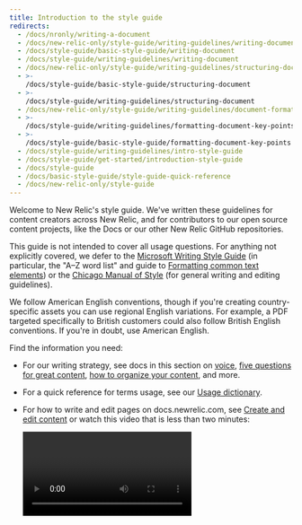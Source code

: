 ```yaml
---
title: Introduction to the style guide
redirects:
  - /docs/nronly/writing-a-document
  - /docs/new-relic-only/style-guide/writing-guidelines/writing-document
  - /docs/style-guide/basic-style-guide/writing-document
  - /docs/style-guide/writing-guidelines/writing-document
  - /docs/new-relic-only/style-guide/writing-guidelines/structuring-document
  - >-
    /docs/style-guide/basic-style-guide/structuring-document
  - >-
    /docs/style-guide/writing-guidelines/structuring-document
  - /docs/new-relic-only/style-guide/writing-guidelines/document-formatting
  - >-
    /docs/style-guide/writing-guidelines/formatting-document-key-points
  - >-
    /docs/style-guide/basic-style-guide/formatting-document-key-points
  - /docs/style-guide/writing-guidelines/intro-style-guide
  - /docs/style-guide/get-started/introduction-style-guide
  - /docs/style-guide
  - /docs/basic-style-guide/style-guide-quick-reference
  - /docs/new-relic-only/style-guide
---
```


Welcome to New Relic's style guide. We've written these guidelines for content creators across New Relic, and for contributors to our open source content projects, like the Docs or our other New Relic GitHub repositories. 

This guide is not intended to cover all usage questions. For anything not explicitly covered, we defer to the [Microsoft Writing Style Guide](https://docs.microsoft.com/en-us/style-guide/welcome/) (in particular, the "A–Z word list" and guide to [Formatting common text elements](https://docs.microsoft.com/en-us/style-guide/text-formatting/formatting-common-text-elements)) or the [Chicago Manual of Style](https://www.chicagomanualofstyle.org/home.html) (for general writing and editing guidelines).

We follow American English conventions, though if you're creating country-specific assets you can use regional English variations. For example, a PDF targeted specifically to British customers could also follow British English conventions. If you're in doubt, use American English.

Find the information you need:

* For our writing strategy, see docs in this section on [voice](/docs/style-guide/writing-strategies/voice-strategies-docs-sound-new-relic/), [five questions for great content](/docs/style-guide/writing-strategies/five-questions-help-write-docs/), [how to organize your content](/docs/style-guide/writing-strategies/organize-doc), and more.
* For a quick reference for terms usage, see our [Usage dictionary](/docs/style-guide/word-choice/usage-dictionary).
* For how to write and edit pages on docs.newrelic.com, see [Create and edit content](/docs/style-guide/writing-docs/processes-procedures/create-edit-content) or watch this video that is less than two minutes:

    <Video
      type="wistia"
      id="7hg3erav5p"
    />
